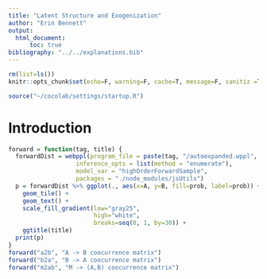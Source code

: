 ```yaml
---
title: "Latent Structure and Exogenization"
author: "Erin Bennett"
output: 
  html_document:
      toc: true
bibliography: "../../explanations.bib"
---
```


```r
rm(list=ls())
knitr::opts_chunk$set(echo=F, warning=F, cache=T, message=F, sanitiz =T, fig.width = 5, fig.height = 3)
```

```r
source("~/cocolab/settings/startup.R")
```

# Introduction

```r
forward = function(tag, title) {
  forwardDist = webppl(program_file = paste(tag, "/autoexpanded.wppl", sep=""),
                   inference_opts = list(method = "enumerate"),
                   model_var = "highOrderForwardSample",
                   packages = "./node_modules/jsUtils")
  p = forwardDist %>% ggplot(., aes(x=A, y=B, fill=prob, label=prob)) +
    geom_tile() +
    geom_text() +
    scale_fill_gradient(low="gray25", 
                        high="white", 
                        breaks=seq(0, 1, by=30)) +
    ggtitle(title)
  print(p)
}
forward("a2b", "A -> B coocurrence matrix")
forward("b2a", "B -> A coocurrence matrix")
forward("m2ab", "M -> (A,B) coocurrence matrix")
```